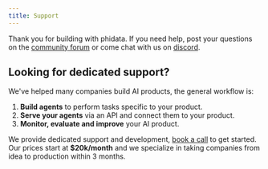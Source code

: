 ```yaml
---
title: Support
---
```


Thank you for building with phidata. If you need help, post your questions on the [community forum](https://community.phidata.com) or come chat with us on [discord](https://discord.gg/phidata).

## Looking for dedicated support?

We've helped many companies build AI products, the general workflow is:

1. **Build agents** to perform tasks specific to your product.
2. **Serve your agents** via an API and connect them to your product.
3. **Monitor, evaluate and improve** your AI product.

We provide dedicated support and development, [book a call](https://cal.com/phidata/intro) to get started. Our prices start at **$20k/month** and we specialize in taking companies from idea to production within 3 months.
